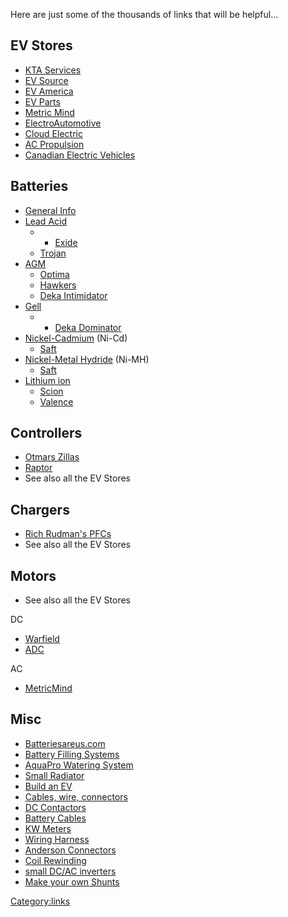 Here are just some of the thousands of links that will be helpful...

== EV Stores ==
*[http://www.kta-ev.com KTA Services]
*[http://www.evsource.com EV Source]
*[http://www.ev-america.com EV America]
*[http://www.evparts.com/ EV Parts]
*[http://www.metricmind.com/index1.htm Metric Mind]
*[http://electroauto.com/ ElectroAutomotive]
*[http://www.cloudelectric.com/ Cloud Electric]
*[http://acpropulsion.com/ AC Propulsion]
*[http://www.canev.com/ Canadian Electric Vehicles]

== Batteries ==
*[http://www.thermoanalytics.com/support/publications/batterytypesdoc.html General Info]
*[[Lead Acid]]
***[http://www.exideworld.com/ Exide] 
**[http://www.trojanbattery.com Trojan] 
*[[AGM]]
**[http://www.remybattery.com/ Optima]     
**[http://www.enersysreservepower.com/ Hawkers]
**[http://www.eastpenn-deka.com/ Deka Intimidator]
*[[Gell]]
***[http://www.eastpenn-deka.com/ Deka Dominator] 
*[[Nickel-Cadmium]] (Ni-Cd)
**[http://www.saftbatteries.com/ Saft]
*[[Nickel-Metal Hydride]] (Ni-MH) 
**[http://www.saftbatteries.com/ Saft]  
*[[Lithium ion]]  
**[http://www.sionpower.com/ Scion]   
**[http://www.valence.com/ Valence]

== Controllers ==
*[http://www.cafeelectric.com/ Otmars Zillas] 
*[http://www.dcpowersystems.com/ Raptor]   
*See also all the EV Stores     
          
== Chargers ==
*[http://www.manzanitamicro.com/ Rich Rudman's PFCs]  
*See also all the EV Stores     
          

== Motors ==
*See also all the EV Stores
DC  
*[http://www.warfieldelectric.com Warfield]
*[http://www.adcmotors.com ADC]   
AC  
*[http://www.metricmind.com/index1.htm MetricMind]

== Misc ==
*[http://www.batteriesareus.com Batteriesareus.com]
*[http://www.batteryfillingsystems.com/ Battery Filling Systems] 
*[http://www.aquapro.net/index.html AquaPro Watering System]  
*[http://www.aquastealth.com/ Small Radiator]  
*[http://www.evadc.org/build_an_ev.html Build an EV] 
*[http://www.quickcable.com/ Cables, wire, connectors]    
*[http://www.curtisinst.com/ DC Contactors]   
*[http://www.eastpenn-deka.com Battery Cables]    
*[http://www.hialeahmeter.com/ KW Meters]   
*[http://kwikwire.com/ Wiring Harness]  
*[http://www.powerwerx.com/ Anderson Connectors]  
*[http://www.qsl.net/ki7cx/Coilrewind.htm Coil Rewinding]   
*[http://www.zbattery.com/zbattery/aed75.html small DC/AC inverters]   
*[http://www.uoguelph.ca/~antoon/gadgets/shunts/shunts.html Make your own Shunts]

[[Category:links]]